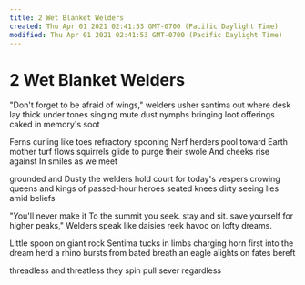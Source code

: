 ```yaml
---
title: 2 Wet Blanket Welders
created: Thu Apr 01 2021 02:41:53 GMT-0700 (Pacific Daylight Time)
modified: Thu Apr 01 2021 02:41:53 GMT-0700 (Pacific Daylight Time)
---
```

# 2 Wet Blanket Welders

"Don't forget to be afraid of wings,"
welders usher santima out 
where desk lay thick 
under tones singing mute
dust nymphs bringing loot
offerings caked in memory's soot

Ferns curling like toes refractory
spooning Nerf herders pool 
toward Earth mother turf flows 
squirrels glide to purge their swole 
And cheeks rise against 
In smiles as we meet 
 
grounded and Dusty the welders 
hold court for today's vespers 
crowing queens and kings
of passed-hour heroes
seated knees dirty seeing
lies amid beliefs

"You'll never make it
To the summit you seek.
stay and sit. save yourself 
for higher peaks," Welders
speak like daisies reek
havoc on lofty dreams.

Little spoon on giant rock 
Sentima tucks in limbs 
charging horn first
into the dream herd
a rhino bursts from bated breath 
an eagle alights on fates bereft

threadless and threatless
they spin pull sever regardless